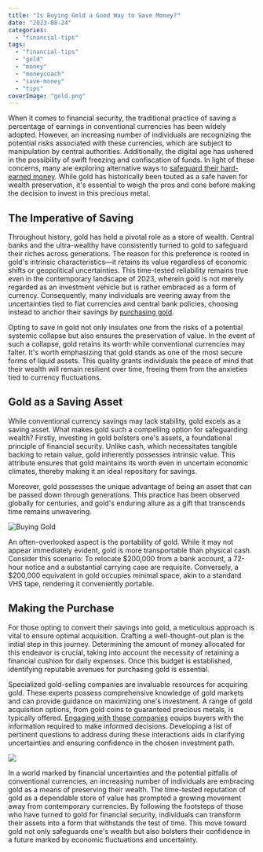 ```yaml
---
title: "Is Buying Gold a Good Way to Save Money?"
date: "2023-08-24"
categories: 
  - "financial-tips"
tags: 
  - "financial-tips"
  - "gold"
  - "money"
  - "moneycoach"
  - "save-money"
  - "tips"
coverImage: "gold.png"
---
```


When it comes to financial security, the traditional practice of saving a percentage of earnings in conventional currencies has been widely adopted. However, an increasing number of individuals are recognizing the potential risks associated with these currencies, which are subject to manipulation by central authorities. Additionally, the digital age has ushered in the possibility of swift freezing and confiscation of funds. In light of these concerns, many are exploring alternative ways to [safeguard their hard-earned money](https://www.thebalance.com/learn-the-most-important-reasons-to-save-money-2386123). While gold has historically been touted as a safe haven for wealth preservation, it's essential to weigh the pros and cons before making the decision to invest in this precious metal.

## The Imperative of Saving

Throughout history, gold has held a pivotal role as a store of wealth. Central banks and the ultra-wealthy have consistently turned to gold to safeguard their riches across generations. The reason for this preference is rooted in gold's intrinsic characteristics—it retains its value regardless of economic shifts or geopolitical uncertainties. This time-tested reliability remains true even in the contemporary landscape of 2023, wherein gold is not merely regarded as an investment vehicle but is rather embraced as a form of currency. Consequently, many individuals are veering away from the uncertainties tied to fiat currencies and central bank policies, choosing instead to anchor their savings by [purchasing gold](http://www.bbc.com/news/magazine-25255957).

Opting to save in gold not only insulates one from the risks of a potential systemic collapse but also ensures the preservation of value. In the event of such a collapse, gold retains its worth while conventional currencies may falter. It's worth emphasizing that gold stands as one of the most secure forms of liquid assets. This quality grants individuals the peace of mind that their wealth will remain resilient over time, freeing them from the anxieties tied to currency fluctuations.

## Gold as a Saving Asset

While conventional currency savings may lack stability, gold excels as a saving asset. What makes gold such a compelling option for safeguarding wealth? Firstly, investing in gold bolsters one's assets, a foundational principle of financial security. Unlike cash, which necessitates tangible backing to retain value, gold inherently possesses intrinsic value. This attribute ensures that gold maintains its worth even in uncertain economic climates, thereby making it an ideal repository for savings.

Moreover, gold possesses the unique advantage of being an asset that can be passed down through generations. This practice has been observed globally for centuries, and gold's enduring allure as a gift that transcends time remains unwavering.

![Buying Gold](/images/blog-images/buying-gold.jpg)

An often-overlooked aspect is the portability of gold. While it may not appear immediately evident, gold is more transportable than physical cash. Consider this scenario: To relocate $200,000 from a bank account, a 72-hour notice and a substantial carrying case are requisite. Conversely, a $200,000 equivalent in gold occupies minimal space, akin to a standard VHS tape, rendering it conveniently portable.

## Making the Purchase

For those opting to convert their savings into gold, a meticulous approach is vital to ensure optimal acquisition. <AppDownloadLink>Crafting a well-thought-out plan</AppDownloadLink> is the initial step in this journey. Determining the amount of money allocated for this endeavor is crucial, taking into account the necessity of retaining a financial cushion for daily expenses. Once this budget is established, identifying reputable avenues for purchasing gold is essential.

Specialized gold-selling companies are invaluable resources for acquiring gold. These experts possess comprehensive knowledge of gold markets and can provide guidance on maximizing one's investment. A range of gold acquisition options, from gold coins to guaranteed precious metals, is typically offered. [Engaging with these companies](https://www.kjc-gold-silver-bullion.com.au/buy_gold_silver_bullion_coin_bar_online.php) equips buyers with the information required to make informed decisions. Developing a list of pertinent questions to address during these interactions aids in clarifying uncertainties and ensuring confidence in the chosen investment path.

![](https://images.pexels.com/photos/342945/pexels-photo-342945.jpeg?auto=compress&cs=tinysrgb&w=1260&h=750&dpr=2)

In a world marked by financial uncertainties and the potential pitfalls of conventional currencies, an increasing number of individuals are embracing gold as a means of preserving their wealth. The time-tested reputation of gold as a dependable store of value has prompted a growing movement away from contemporary currencies. By following the footsteps of those who have turned to gold for financial security, individuals can transform their assets into a form that withstands the test of time. This move toward gold not only safeguards one's wealth but also bolsters their confidence in a future marked by economic fluctuations and uncertainty.